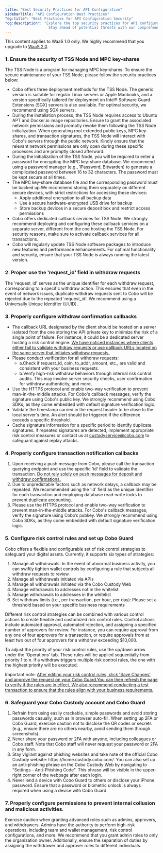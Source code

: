 ```yaml
---
title: "Best Security Practices for API Configuration"
sidebarTitle: "API Configuration Best Practices"
"og:title": "Best Practices for API Configuration Security"
"og:description": "Explore the top security practices for API configuration to fortify your digital assets. Learn essential tips to safeguard sensitive data, prevent unauthorized access, and ensure robust API security.
                    Stay ahead of potential threats with our comprehensive guide."
---
```

<Note>This content applies to WaaS 1.0 only. We highly recommend that you upgrade to [WaaS 2.0](/v2/guides/overview/introduction).</Note>
### 1. Ensure the security of TSS Node and MPC key-shares

The TSS Node is a program for managing MPC key-shares. To ensure the secure maintenance of your TSS Node, please follow the security practices below:

- Cobo offers three deployment methods for the TSS Node. The generic version is suitable for regular Linux servers or Apple Macbooks,
  and a version specifically tailored for deployment on Intel® Software Guard Extensions (SGX) servers is also available.
  For optimal security, we recommend using SGX servers.
- During the installation process, the TSS Node requires access to Ubuntu APT and Docker.io image repositories.
  Ensure to grant the associated network permissions and promptly revoke them following the TSS Node initialization.
  When generating root extended public keys, MPC key-shares, and transaction signatures, the TSS Node will interact with Cobo's servers through the public network.
  Kindly ensure that the relevant network permissions are only open during these specific processes and are promptly closed afterward.
- During the initialization of the TSS Node, you will be required to enter a password for encrypting the MPC key-share database.
  We recommend using a password manager (e.g., 1Password, Bitwarden) to generate a complicated password between 16 to 32 characters.
  The password must be kept secure at all times.
- The MPC key-share database file and the corresponding password must be backed up.We recommend storing them separately on different secure devices,
  with strict restrictions for accessing these devices:
    - Apply additional encryption to all backup data
    - Use a secure hardware-encrypted USB drive for backup
    - Store backup devices in a secure deposit box and restrict access permissions
- Cobo offers dedicated callback services for TSS Node. We strongly recommend deploying and configuring these callback services on a separate server,
  different from the one hosting the TSS Node. For security reasons, make sure to activate callback services for all transactions.
- Cobo will regularly update TSS Node software packages to introduce new features and performance enhancements. For optimal functionality and security,
  ensure that your TSS Node is always running the latest version.

### 2. Proper use the 'request_id' field in withdraw requests

The 'request_id' serves as the unique identifier for each withdraw request, corresponding to a specific withdraw action.
This ensures that even in the event of network issues, duplicate withdraw requests sent to Cobo will be rejected due to the repeated 'request_id'.
We recommend using a Universally Unique Identifier (UUID).

### 3. Properly configure withdraw confirmation callbacks
 - The callback URL designated by the client should be hosted on a server isolated from the one storing the API private key to minimize the risk of a single point of failure.
     For instance, it could be a dedicated server hosting a risk control engine.
     <u>We have noticed instances where clients either fail to validate withdraw requests or use callback URLs located on the same server that initiates withdraw requests.</u>
 - Please conduct verification for all withdraw requests:
     - a.Check if request_id, coin, to_addr, amount, etc., are valid and consistent with your business requests.
     - b.Verify high-risk withdraw behaviors through internal risk control audits. This may involve server security checks, user confirmation for withdraw authenticity, and more.
 - Use the HTTPS protocol and enable two-way verification to prevent man-in-the-middle attacks. For Cobo's callback messages, verify the signature using Cobo's public key. We strongly recommend using Cobo SDKs, as they come embedded with default signature verification logic.
 - Validate the timestamp carried in the request header to be close to the local server's time. An alert should be triggered if the difference exceeds a specific threshold.
 - Cache signature information for a specific period to identify duplicate signatures. If repeated signatures are detected, implement appropriate risk control measures or contact us at custodyservice@cobo.com to safeguard against replay attacks.

### 4. Properly configure transaction notification callbacks

<ol>
<li>Upon receiving a push message from Cobo, please call the transaction querying endpoint and use the specific 'id' field to validate the transaction.
    <u>Do not rely solely on push messages for deposit and withdraw confirmations.</u></li>
<li>Due to unpredictable factors such as network delays, a callback may be repeated.
    We recommended using the 'id' field as the unique identifier for each transaction and employing database read-write locks to prevent duplicate accounting.</li>
<li>Please use the HTTPS protocol and enable two-way verification to prevent man-in-the-middle attacks.
    For Cobo's callback messages, verify the signature using Cobo’s pubkey. We strongly recommend using Cobo SDKs, as they come embedded with default signature verification logic.</li>
</ol>


### 5. Configure risk control rules and set up Cobo Guard
Cobo offers a flexible and configurable set of risk control strategies to safeguard your digital assets. Currently, it supports six types of strategies:
<ol>
<li>Manage all withdrawals: In the event of abnormal business activity, you can swiftly tighten wallet controls by configuring a rule that subjects all withdraw requests to review.</li>
<li>Manage all withdrawals initiated via APIs</li>
<li>Manage all withdrawals initiated via the Cobo Custody Web</li>
<li>Manage withdrawals to addresses not in the whitelist</li>
<li>Manage withdrawals to addresses in the whitelist</li>
<li>Set withdraw limits (i.e., per transaction, per hour, per day): Please set a threshold based on your specific business requirements</li>
</ol>

Different risk control strategies can be combined with various control actions to create flexible and customized risk control rules. Control actions include automated approval, automated rejection, and assigning a specified number of approvers for review.
For instance, you can require approval from any one of four approvers for a transaction, or require approvals from at least two out of four approvers for a withdraw exceeding $10,000.

To adjust the priority of your risk control rules, use the up/down arrow under the 'Operations' tab. These rules will be applied sequentially from priority 1 to n. If a withdraw triggers multiple risk control rules, the one with the highest priority will be executed.

Important note: <u>After editing your risk control rules, click 'Save Changes' and approve the request on your Cobo Guard.You can then refresh the page to verify if the rules are in effect. We also recommend conducting a test transaction to ensure that the rules align with your business requirements.</u>

### 6. Safeguard your Cobo Custody account and Cobo Guard
<ol>
<li>Refrain from using easily crackable, simple passwords and avoid storing passwords casually, such as in browser auto-fill. When setting up 2FA or Cobo Guard, exercise caution not to disclose the QR codes or secrets (e.g., ensure there are no others nearby, avoid sending them through screenshots).</li>
<li>Never share your password or 2FA with anyone, including colleagues or Cobo staff. Note that Cobo staff will never request your password or 2FA in any form.</li>
<li>Stay vigilant against phishing websites and take note of the official Cobo Custody website: https://home.custody.cobo.com/. You can also set up an anti-phishing phrase on the Cobo Custody Web by navigating to "Settings - Anti-Phishing Code". This phrase will be visible in the upper-right corner of the webpage after each login.</li>
<li>Never lend a device with Cobo Guard to others or disclose your iPhone password. Ensure that a password or biometric unlock is always required when using a device with Cobo Guard.</li>
</ol>

### 7. Properly configure permissions to prevent internal collusion and malicious activities.
Exercise caution when granting advanced roles such as admins, approvers, and withdrawers.
Admins have the authority to perform high-risk operations, including team and wallet management, risk control configurations, and more.
We recommend that you grant admin roles to only the organization owner.
Additionally, ensure the separation of duties by assigning the withdrawer and approver roles to different individuals.
